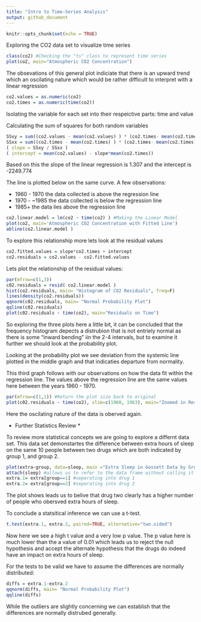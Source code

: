 ---
title: "Intro to Time-Series Analysis"
output: github_document
---

```{r setup, include=FALSE}
knitr::opts_chunk$set(echo = TRUE)
```

Exploring the CO2 data set to visualize time series
```{r}
class(co2) #Checking the "ts" class to represent time series
plot(co2, main="Atmospheric CO2 Concentration")

```


The obsevations of this general plot indiciate that there is an upward trend which an oscilating nature which would be rather difficult to interpret with a linear regression

```{r}
co2.values = as.numeric(co2)
co2.times = as.numeric(time(co2))

```
Isolating the variable for each set into their respeictive parts: time and value


Calculating the sum of squares for both random variables
```{r}
SSxy = sum((co2.values - mean(co2.values) ) * (co2.times- mean(co2.times)))
SSxx = sum((co2.times - mean(co2.times) ) * (co2.times- mean(co2.times)))
( slope = SSxy / SSxx )
( intercept = mean(co2.values) - slope*mean(co2.times))

```

Based on this the slope of the linear regression is 1.307 and the intercept is -2249.774

The line is plotted below on the same curve.
A few observations:

- 1960 - 1970 the data collected is above the regression line
- 1970 - ~1985 the data collected is below the regression line
- 1985+ the data lies above the regression line

```{r}
co2.linear.model = lm(co2 ~ time(co2) ) #Making the Linear Model
plot(co2, main='Atmospheric CO2 Concentration with Fitted Line')
abline(co2.linear.model )

```

To explore this relationship more lets look at the residual values

```{r}
co2.fitted.values = slope*co2.times + intercept
co2.residuals = co2.values - co2.fitted.values


```

Lets plot the relationship of the residual values:

```{r}
par(mfrow=c(1,3))
c02.residuals = resid( co2.linear.model )
hist(co2.residuals, main= "Histogram of CO2 Residuals", freq=F)
lines(density(co2.residuals))
qqnorm(c02.residuals, main= "Normal Probability Plot")
qqline(c02.residuals)
plot(c02.residuals ~ time(co2), main="Residuals on Time")

```

So exploring the three plots here a little bit, it can be concluded that the frequency histogram depects a distrubion that is not entriely normal as there is some "inward bending" iin the 2-4 intervals, but to examine it further we should look at the probability plot.

Looking at the probability plot we see deviation from the systemic line plotted in the middle graph and that indicaties departure from normality. 

This third graph follows with our observations on how the data fit within the regression line. The values above the regression line are the same values here between the years 1960 - 1970. 

```{r}
par(mfrow=c(1,1)) #Return the plot size back to original
plot(c02.residuals ~ time(co2), xlim=c(1960, 1963), main="Zoomed in Residuals on Time")

```

Here the oscilating nature of the data is oberved again. 

* Further Statistics Review * 

To review more statistical concepts we are going to explore a differnt data set. This data set demonstartes the difference between extra hours of sleep on the same 10 people between two drugs which are both indicated by group 1, and group 2. 

```{r}
plot(extra~group, data=sleep, main ="Extra Sleep in Gossett Data by Group")
attach(sleep) #allows us to refer to the data frame without calling it again
extra.1= extra[group==1] #seperating into drug 1 
extra.2= extra[group==2] #seperating into drug 2

```


The plot shows leads us to belive that drug two clearly has a higher number of people who obersved extra hours of sleep. 

To conclude a statsitical inference we can use a t-test.

```{r}
t.test(extra.1, extra.2, paired=TRUE, alternative="two.sided")

```

Now here we see a high t value and a very low p value. The p value here is much lower than the a value of 0.01 which leads us to reject the null hypothesis and accept the alternate hypothesis that the drugs do indeed have an impact on extra hours of sleep.

For the tests to be valid we have to assume the differences are normally distributed:

```{r}
diffs = extra.1-extra.2
qqnorm(diffs, main= "Normal Probability Plot")
qqline(diffs)
```

While the outliers are slightly concerning we can establish that the differences are normally distrubed generally. 



